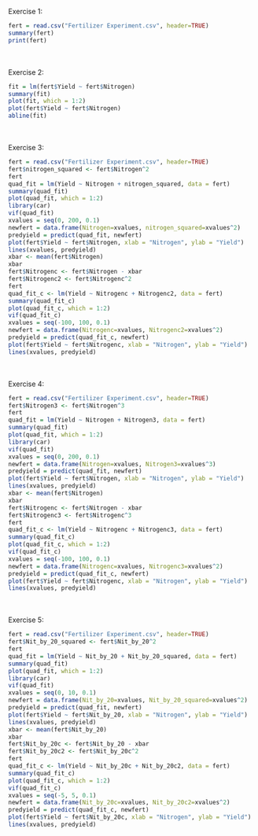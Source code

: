 Exercise 1:
```r
fert = read.csv("Fertilizer Experiment.csv", header=TRUE)
summary(fert)
print(fert)
```

<br><br>
Exercise 2:
```r
fit = lm(fert$Yield ~ fert$Nitrogen)
summary(fit)
plot(fit, which = 1:2)
plot(fert$Yield ~ fert$Nitrogen)
abline(fit)
```

<br><br>
Exercise 3:
```r
fert = read.csv("Fertilizer Experiment.csv", header=TRUE)
fert$nitrogen_squared <- fert$Nitrogen^2
fert
quad_fit = lm(Yield ~ Nitrogen + nitrogen_squared, data = fert)
summary(quad_fit)
plot(quad_fit, which = 1:2)
library(car)
vif(quad_fit)
xvalues = seq(0, 200, 0.1)
newfert = data.frame(Nitrogen=xvalues, nitrogen_squared=xvalues^2)
predyield = predict(quad_fit, newfert)
plot(fert$Yield ~ fert$Nitrogen, xlab = "Nitrogen", ylab = "Yield")
lines(xvalues, predyield)
xbar <- mean(fert$Nitrogen)
xbar
fert$Nitrogenc <- fert$Nitrogen - xbar
fert$Nitrogenc2 <- fert$Nitrogenc^2
fert
quad_fit_c <- lm(Yield ~ Nitrogenc + Nitrogenc2, data = fert)
summary(quad_fit_c)
plot(quad_fit_c, which = 1:2)
vif(quad_fit_c)
xvalues = seq(-100, 100, 0.1)
newfert = data.frame(Nitrogenc=xvalues, Nitrogenc2=xvalues^2)
predyield = predict(quad_fit_c, newfert)
plot(fert$Yield ~ fert$Nitrogenc, xlab = "Nitrogen", ylab = "Yield")
lines(xvalues, predyield)
```

<br><br>
Exercise 4:
```r
fert = read.csv("Fertilizer Experiment.csv", header=TRUE)
fert$Nitrogen3 <- fert$Nitrogen^3
fert
quad_fit = lm(Yield ~ Nitrogen + Nitrogen3, data = fert)
summary(quad_fit)
plot(quad_fit, which = 1:2)
library(car)
vif(quad_fit)
xvalues = seq(0, 200, 0.1)
newfert = data.frame(Nitrogen=xvalues, Nitrogen3=xvalues^3)
predyield = predict(quad_fit, newfert)
plot(fert$Yield ~ fert$Nitrogen, xlab = "Nitrogen", ylab = "Yield")
lines(xvalues, predyield)
xbar <- mean(fert$Nitrogen)
xbar
fert$Nitrogenc <- fert$Nitrogen - xbar
fert$Nitrogenc3 <- fert$Nitrogenc^3
fert
quad_fit_c <- lm(Yield ~ Nitrogenc + Nitrogenc3, data = fert)
summary(quad_fit_c)
plot(quad_fit_c, which = 1:2)
vif(quad_fit_c)
xvalues = seq(-100, 100, 0.1)
newfert = data.frame(Nitrogenc=xvalues, Nitrogenc3=xvalues^2)
predyield = predict(quad_fit_c, newfert)
plot(fert$Yield ~ fert$Nitrogenc, xlab = "Nitrogen", ylab = "Yield")
lines(xvalues, predyield)
```

<br><br>
Exercise 5:
```r
fert = read.csv("Fertilizer Experiment.csv", header=TRUE)
fert$Nit_by_20_squared <- fert$Nit_by_20^2
fert
quad_fit = lm(Yield ~ Nit_by_20 + Nit_by_20_squared, data = fert)
summary(quad_fit)
plot(quad_fit, which = 1:2)
library(car)
vif(quad_fit)
xvalues = seq(0, 10, 0.1)
newfert = data.frame(Nit_by_20=xvalues, Nit_by_20_squared=xvalues^2)
predyield = predict(quad_fit, newfert)
plot(fert$Yield ~ fert$Nit_by_20, xlab = "Nitrogen", ylab = "Yield")
lines(xvalues, predyield)
xbar <- mean(fert$Nit_by_20)
xbar
fert$Nit_by_20c <- fert$Nit_by_20 - xbar
fert$Nit_by_20c2 <- fert$Nit_by_20c^2
fert
quad_fit_c <- lm(Yield ~ Nit_by_20c + Nit_by_20c2, data = fert)
summary(quad_fit_c)
plot(quad_fit_c, which = 1:2)
vif(quad_fit_c)
xvalues = seq(-5, 5, 0.1)
newfert = data.frame(Nit_by_20c=xvalues, Nit_by_20c2=xvalues^2)
predyield = predict(quad_fit_c, newfert)
plot(fert$Yield ~ fert$Nit_by_20c, xlab = "Nitrogen", ylab = "Yield")
lines(xvalues, predyield)
```
